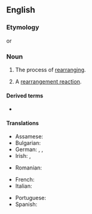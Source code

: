 {{also|réarrangement}}
==English==

===Etymology===
{{prefix|en|re|arrangement}} or {{suffix|en|rearrange|ment}}

===Noun===
{{en-noun}}

# The process of [[rearranging]].
# {{lb|en|chemistry}} A [[rearrangement reaction]].

====Derived terms====
* {{l|en|Kornblum-DeLaMare rearrangement}}

====Translations====
{{trans-top|the process of rearranging}}
* Assamese: {{t|as|সালসলনি|tr=xalxoloni}}
* Bulgarian: {{t|bg|пренареждане|n}}
* German: {{t|de|Umordnung|f}}, {{t|de|Neuanordnung |f}}, {{t+|de|Umstellung|f}}
* Irish: {{t-check|ga|atheagar|m}}, {{t|ga|athordú|m}}
{{trans-mid}}
* Romanian: {{t+|ro|rearanjare|f}}
{{trans-bottom}}

{{trans-top|chemistry: rearrangement reaction}}
* French: {{t+|fr|réarrangement}}
* Italian: {{t|it|riarrangiamento|m}}
{{trans-mid}}
* Portuguese: {{t|pt|rearranjo}}
* Spanish: {{t+|es|reorganización}}
{{trans-bottom}}